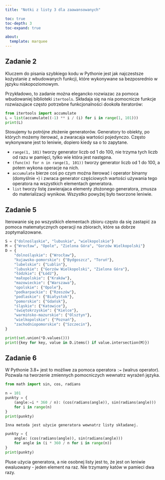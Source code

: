 ```yaml
---
title: "Notki z listy 3 dla zaawansowanych"

toc: true
toc-depth: 3
toc-expand: true

about:
  template: marquee
---
```


## Zadanie 2

Kluczem do pisania szybkiego kodu w Pythonie jest jak najczestsze kożystanie z wbudowanych funkcji, które wykonywane sa bezposrednio w języku niskopoziomowym.

Przykładowo, to zadanie można elegancko rozwiazac za pomoca wbudowaniej biblioteki `itertools`. Składaja się na nia pomocnicze funkcje rozwiazujace często potrzebne funkcjonalności dookoła iteratorów:

```python
from itertools import accumulate
L = list(accumulate((-1) ** i / (i) for i in range(1, 101)))
print(L)
```
Stosujemy tu potrójne złożenie generatorów. Generatory to obiekty, po których możemy iterować, a zwaracaja wartości pojedynczo. Często wykonywane jest to leniwie, dopiero kiedy sa o to zapytane.

* `range(1, 101)` tworzy generator liczb od 1 do 100, nie trzyma tych liczb od razu w pamięci, tylko wie która jest następna.
*  `(func(n) for n in range(1, 101))` tworzy generator liczb od 1 do 100, a potem wykona operacje na nich.
*  `accumulate` bierze coś po czym moźna iterować i operator binarny (domyślnie `+`) i zwraca generator częściowych wartości używania tego operatora na wszystkich elementach generatora.
*  `list` tworzy listę zawierajaca elementy złożonego generatora, zmusza do materializacji wynikow. Wszystko powyżej było tworzone leniwie.

## Zadanie 5

Iterowanie się po wszystkich elementach zbioru często da się zastapić za pomoca matematycznych operacji na zbiorach, które sa dobrze zoptymalizowane.

```python
S = {"dolnośląskie", "lubuskie", "wielkopolskie"}
M = {"Wrocław", "Opole", "Zielona Góra", "Gorzów Wielkopolski"}
D = {
    "dolnośląskie": {"Wrocław"},
    "kujawsko-pomorskie": {"Bydgoszcz", "Toruń"},
    "lubelskie": {"Lublin"},
    "lubuskie": {"Gorzów Wielkopolski", "Zielona Góra"},
    "łódzkie": {"Łódź"},
    "małopolskie": {"Kraków"},
    "mazowieckie": {"Warszawa"},
    "opolskie": {"Opole"},
    "podkarpackie": {"Rzeszów"},
    "podlaskie": {"Białystok"},
    "pomorskie": {"Gdańsk"},
    "śląskie": {"Katowice"},
    "świętokrzyskie": {"Kielce"},
    "warmińsko-mazurskie": {"Olsztyn"},
    "wielkopolskie": {"Poznań"},
    "zachodniopomorskie": {"Szczecin"},
}

print(set.union(*D.values()))
print({key for key, value in D.items() if value.intersection(M)})
```

## Zadanie 6

W Pythonie 3.8+ jest to możliwe za pomoca operatora `:=` (walrus operator). Pozwala na tworzenie zmiennych pomocniczych wewnatrz wyrażeń języka.

```python
from math import sin, cos, radians

n = 101
punkty = {
    (angle:=i * 360 / n): (cos(radians(angle)), sin(radians(angle)))
    for i in range(n)
}
print(punkty)
```
    Inna metoda jest użycie generatora wewnatrz listy składanej.

```python
punkty = {
    angle: (cos(radians(angle)), sin(radians(angle)))
    for angle in (i * 360 / n for i in range(n))
}
print(punkty)
```

Pluse użycia generatora, a nie osobnej listy jest to, że jest on leniwie ewaluowany - jeden element na raz. Nie trzymamy katów w pamieci dwa razy.
